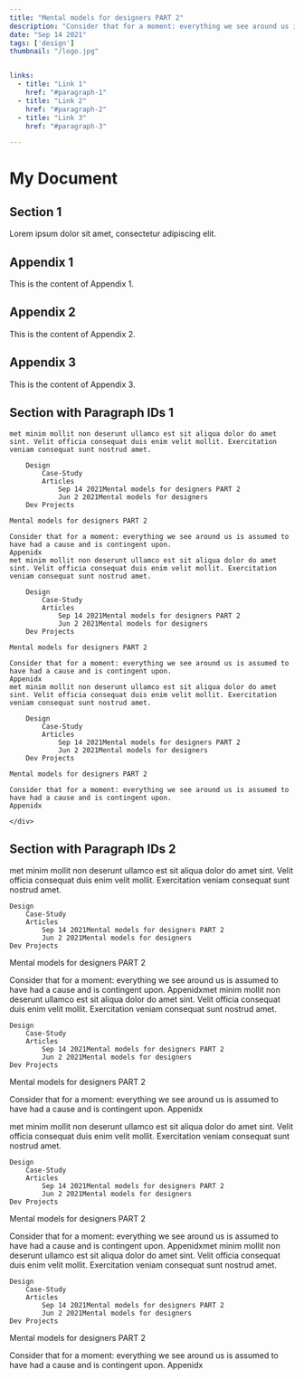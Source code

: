 ```yaml
---
title: "Mental models for designers PART 2"
description: "Consider that for a moment: everything we see around us is assumed to have had a cause and is contingent upon."
date: "Sep 14 2021"
tags: ['design']
thumbnail: "/logo.jpg"


links:
  - title: "Link 1"
    href: "#paragraph-1"
  - title: "Link 2"
    href: "#paragraph-2"
  - title: "Link 3"
    href: "#paragraph-3"

---
```



<div id="paragraph-1">
    

# My Document



## Section 1

Lorem ipsum dolor sit amet, consectetur adipiscing elit.

## Appendix 1

This is the content of Appendix 1.

## Appendix 2

This is the content of Appendix 2.

## Appendix 3

This is the content of Appendix 3.
## Section with Paragraph IDs 1
    met minim mollit non deserunt ullamco est sit aliqua dolor do amet sint. Velit officia consequat duis enim velit mollit. Exercitation veniam consequat sunt nostrud amet.

        Design
            Case-Study
            Articles
                Sep 14 2021Mental models for designers PART 2
                Jun 2 2021Mental models for designers
        Dev Projects

    Mental models for designers PART 2

    Consider that for a moment: everything we see around us is assumed to have had a cause and is contingent upon.
    Appenidx
    met minim mollit non deserunt ullamco est sit aliqua dolor do amet sint. Velit officia consequat duis enim velit mollit. Exercitation veniam consequat sunt nostrud amet.

        Design
            Case-Study
            Articles
                Sep 14 2021Mental models for designers PART 2
                Jun 2 2021Mental models for designers
        Dev Projects

    Mental models for designers PART 2

    Consider that for a moment: everything we see around us is assumed to have had a cause and is contingent upon.
    Appenidx
    met minim mollit non deserunt ullamco est sit aliqua dolor do amet sint. Velit officia consequat duis enim velit mollit. Exercitation veniam consequat sunt nostrud amet.

        Design
            Case-Study
            Articles
                Sep 14 2021Mental models for designers PART 2
                Jun 2 2021Mental models for designers
        Dev Projects

    Mental models for designers PART 2

    Consider that for a moment: everything we see around us is assumed to have had a cause and is contingent upon.
    Appenidx

    </div>

## Section with Paragraph IDs 2

<div id="paragraph-2">

met minim mollit non deserunt ullamco est sit aliqua dolor do amet sint. Velit officia consequat duis enim velit mollit. Exercitation veniam consequat sunt nostrud amet.

    Design
        Case-Study
        Articles
            Sep 14 2021Mental models for designers PART 2
            Jun 2 2021Mental models for designers
    Dev Projects

Mental models for designers PART 2

Consider that for a moment: everything we see around us is assumed to have had a cause and is contingent upon.
Appenidxmet minim mollit non deserunt ullamco est sit aliqua dolor do amet sint. Velit officia consequat duis enim velit mollit. Exercitation veniam consequat sunt nostrud amet.

    Design
        Case-Study
        Articles
            Sep 14 2021Mental models for designers PART 2
            Jun 2 2021Mental models for designers
    Dev Projects

Mental models for designers PART 2

Consider that for a moment: everything we see around us is assumed to have had a cause and is contingent upon.
Appenidx

</div>

<div id="paragraph-3">

met minim mollit non deserunt ullamco est sit aliqua dolor do amet sint. Velit officia consequat duis enim velit mollit. Exercitation veniam consequat sunt nostrud amet.

    Design
        Case-Study
        Articles
            Sep 14 2021Mental models for designers PART 2
            Jun 2 2021Mental models for designers
    Dev Projects

Mental models for designers PART 2

Consider that for a moment: everything we see around us is assumed to have had a cause and is contingent upon.
Appenidxmet minim mollit non deserunt ullamco est sit aliqua dolor do amet sint. Velit officia consequat duis enim velit mollit. Exercitation veniam consequat sunt nostrud amet.

    Design
        Case-Study
        Articles
            Sep 14 2021Mental models for designers PART 2
            Jun 2 2021Mental models for designers
    Dev Projects

Mental models for designers PART 2

Consider that for a moment: everything we see around us is assumed to have had a cause and is contingent upon.
Appenidx

</div>